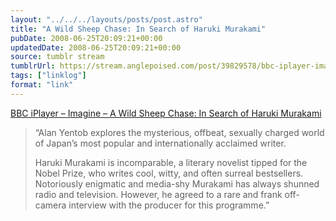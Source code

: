```yaml
---
layout: "../../../layouts/posts/post.astro"
title: "A Wild Sheep Chase: In Search of Haruki Murakami"
pubDate: 2008-06-25T20:09:21+00:00
updatedDate: 2008-06-25T20:09:21+00:00
source: tumblr stream
tumblrUrl: https://stream.anglepoised.com/post/39829578/bbc-iplayer-imagine-a-wild-sheep-chase-in
tags: ["linklog"]
format: "link"
---
```


[BBC iPlayer &#8211; Imagine &#8211; A Wild Sheep Chase: In Search of Haruki Murakami][1]

> &ldquo;Alan Yentob explores the mysterious, offbeat, sexually charged world of Japan&rsquo;s most popular and internationally acclaimed writer.
>
> Haruki Murakami is incomparable, a literary novelist tipped for the Nobel Prize, who writes cool, witty, and often surreal bestsellers. Notoriously enigmatic and media-shy Murakami has always shunned radio and television. However, he agreed to a rare and frank off-camera interview with the producer for this programme.&rdquo;

[1]: https://www.bbc.co.uk/programmes/b00ck232
